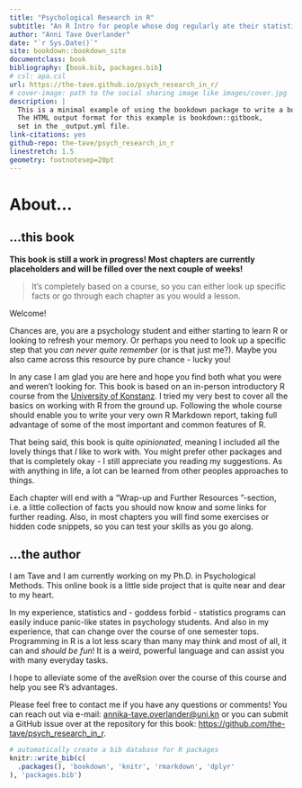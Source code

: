```yaml
--- 
title: "Psychological Research in R"
subtitle: "An R Intro for people whose dog regularly ate their statistics homework."
author: "Anni Tave Overlander"
date: "`r Sys.Date()`"
site: bookdown::bookdown_site
documentclass: book
bibliography: [book.bib, packages.bib]
# csl: apa.csl
url: https://the-tave.github.io/psych_research_in_r/
# cover-image: path to the social sharing image like images/cover.jpg
description: |
  This is a minimal example of using the bookdown package to write a book.
  The HTML output format for this example is bookdown::gitbook,
  set in the _output.yml file.
link-citations: yes
github-repo: the-tave/psych_research_in_r
linestretch: 1.5
geometry: footnotesep=20pt
---
```


# About... {-}

```{=html}
<script src="https://kit.fontawesome.com/0e67562c4f.js" crossorigin="anonymous"></script>
<!-- <link rel="stylesheet" href="./img/fontawesome.min.css"> -->
```


## ...this book {-}

**This book is still a work in progress! Most chapters are currently placeholders and will be filled over the next couple of weeks!**

> It's completely based on a course, so you can either look up specific facts or go through each chapter as you would a lesson.

Welcome! 

Chances are, you are a psychology student and either starting to learn R or looking to refresh your memory.
Or perhaps you need to look up a specific step that you _can never quite remember_ (or is that just me?).
Maybe you also came across this resource by pure chance - lucky you! 

In any case I am glad you are here and hope you find both what you were and weren't looking for.
This book is based on an in-person introductory R course from the [University of Konstanz](https://www.uni-konstanz.de/).
I tried my very best to cover all the basics on working with R from the ground up. 
Following the whole course should enable you to write your very own R Markdown report, taking full advantage of some of the most important and common features of R.

That being said, this book is quite _opinionated_, meaning I included all the lovely things that _I_ like to work with.
You might prefer other packages and that is completely okay - I still appreciate you reading my suggestions.
As with anything in life, a lot can be learned from other peoples approaches to things. 

Each chapter will end with a "Wrap-up <i class="fa-solid fa-anchor" style="color: teal;"></i> and Further Resources <i class="fa-solid fa-book" style="color: orange;"></i>"-section, i.e. a little collection of facts you should now know and some links for further reading.
Also, in most chapters you will find some exercises or hidden code snippets, so you can test your skills as you go along.

<!-- Each **bookdown** chapter is an .Rmd file, and each .Rmd file can contain one (and only one) chapter. A chapter *must* start with a first-level heading: `# A good chapter`, and can contain one (and only one) first-level heading. -->

<!-- Use second-level and higher headings within chapters like: `## A short section` or `### An even shorter section`. -->

<!-- The `index.Rmd` file is required, and is also your first book chapter. It will be the homepage when you render the book. -->

## ...the author {-}

I am Tave and I am currently working on my Ph.D. in Psychological Methods.
This online book is a little side project that is quite near and dear to my heart.

In my experience, statistics and - goddess forbid - statistics programs can easily induce panic-like states in psychology students.
And also in my experience, that can change over the course of one semester tops.
Programming in R is a lot less scary than many may think and most of all, it can and _should be fun_! 
<!-- LINK TO HILARY PARKERS TALK WHEN IT IS AVAILABLE! OR FONTI KAR -->
It is a weird, powerful language and can assist you with many everyday tasks.


I hope to alleviate some of the aveRsion over the course of this course and help you see R's advantages.

Please feel free to contact me if you have any questions or comments! You can reach out via e-mail: [annika-tave.overlander@uni.kn](annika-tave.overlander@uni.kn) or you can submit a GitHub issue over at the repository for this book: [https://github.com/the-tave/psych_research_in_r](https://github.com/the-tave/psych_research_in_r).





<!-- You can render the HTML version of this example book without changing anything: -->

<!-- 1. Find the **Build** pane in the RStudio IDE, and -->

<!-- 1. Click on **Build Book**, then select your output format, or select "All formats" if you'd like to use multiple formats from the same book source files. -->

<!-- Or build the book from the R console: -->

<!-- ```{r, eval=FALSE} -->
<!-- bookdown::render_book() -->
<!-- ``` -->

<!-- To render this example to PDF as a `bookdown::pdf_book`, you'll need to install XeLaTeX. You are recommended to install TinyTeX (which includes XeLaTeX): <https://yihui.org/tinytex/>. -->

<!-- ## Preview book -->

<!-- As you work, you may start a local server to live preview this HTML book. This preview will update as you edit the book when you save individual .Rmd files. You can start the server in a work session by using the RStudio add-in "Preview book", or from the R console: -->

<!-- ```{r eval=FALSE} -->
<!-- bookdown::serve_book() -->
<!-- ``` -->


```r
# automatically create a bib database for R packages
knitr::write_bib(c(
  .packages(), 'bookdown', 'knitr', 'rmarkdown', 'dplyr'
), 'packages.bib')
```
